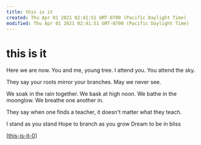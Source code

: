 ```yaml
---
title: this is it
created: Thu Apr 01 2021 02:41:51 GMT-0700 (Pacific Daylight Time)
modified: Thu Apr 01 2021 02:41:51 GMT-0700 (Pacific Daylight Time)
---
```


# this is it

Here we are now.
You and me, young tree.
I attend you.
You attend the sky.

They say your roots mirror your branches.
May we never see.

We soak in the rain together.
We bask at high noon.
We bathe in the moonglow.
We breathe one another in.

They say when one finds a teacher, it doesn't matter what they teach.

I stand as you stand
Hope to branch as you grow
Dream to be in bliss

[[this-is-it-0]]



[//begin]: # "Autogenerated link references for markdown compatibility"
[this-is-it-0]: ../../../intend/this-is-it-0 "this is it"
[//end]: # "Autogenerated link references"